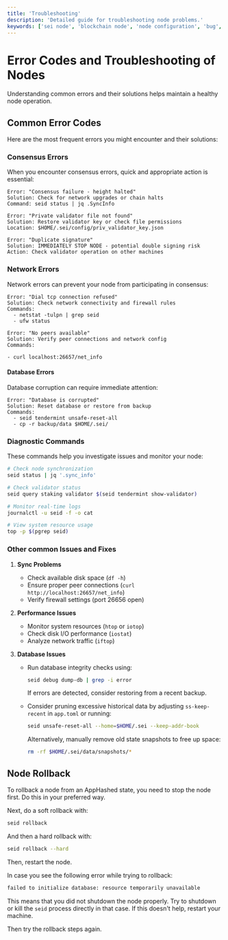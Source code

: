 ```yaml
---
title: 'Troubleshooting'
description: 'Detailed guide for troubleshooting node problems.'
keywords: ['sei node', 'blockchain node', 'node configuration', 'bug', 'troubleshooting']
---
```


# Error Codes and Troubleshooting of Nodes

Understanding common errors and their solutions helps maintain a healthy node
operation.

## Common Error Codes

Here are the most frequent errors you might encounter and their solutions:

### Consensus Errors

When you encounter consensus errors, quick and appropriate action is essential:

```text copy
Error: "Consensus failure - height halted"
Solution: Check for network upgrades or chain halts
Command: seid status | jq .SyncInfo
```

```text copy
Error: "Private validator file not found"
Solution: Restore validator key or check file permissions
Location: $HOME/.sei/config/priv_validator_key.json
```

```text copy
Error: "Duplicate signature"
Solution: IMMEDIATELY STOP NODE - potential double signing risk
Action: Check validator operation on other machines
```

### Network Errors

Network errors can prevent your node from participating in consensus:

```text copy
Error: "Dial tcp connection refused"
Solution: Check network connectivity and firewall rules
Commands:
  - netstat -tulpn | grep seid
  - ufw status
```

```text copy
Error: "No peers available"
Solution: Verify peer connections and network config
Commands:

- curl localhost:26657/net_info
```

#### Database Errors

Database corruption can require immediate attention:

```text copy
Error: "Database is corrupted"
Solution: Reset database or restore from backup
Commands:
  - seid tendermint unsafe-reset-all
  - cp -r backup/data $HOME/.sei/
```

### Diagnostic Commands

These commands help you investigate issues and monitor your node:

```bash copy
# Check node synchronization
seid status | jq '.sync_info'

# Check validator status
seid query staking validator $(seid tendermint show-validator)

# Monitor real-time logs
journalctl -u seid -f -o cat

# View system resource usage
top -p $(pgrep seid)
```

### Other common Issues and Fixes

1. **Sync Problems**

   - Check available disk space (`df -h`)
   - Ensure proper peer connections (`curl http://localhost:26657/net_info`)
   - Verify firewall settings (port 26656 open)

2. **Performance Issues**

   - Monitor system resources (`htop` or `iotop`)
   - Check disk I/O performance (`iostat`)
   - Analyze network traffic (`iftop`)

3. **Database Issues**

   - Run database integrity checks using:

     ```bash copy
     seid debug dump-db | grep -i error
     ```

     If errors are detected, consider restoring from a recent backup.

   - Consider pruning excessive historical data by adjusting `ss-keep-recent` in
     `app.toml` or running:

     ```bash copy
     seid unsafe-reset-all --home=$HOME/.sei --keep-addr-book
     ```

     Alternatively, manually remove old state snapshots to free up space:

     ```bash copy
     rm -rf $HOME/.sei/data/snapshots/*
     ```

## Node Rollback

To rollback a node from an AppHashed state, you need to stop the node first.
Do this in your preferred way.

Next, do a soft rollback with:

```bash
seid rollback
```

And then a hard rollback with:

```bash
seid rollback --hard
```

Then, restart the node.

In case you see the following error while trying to rollback:

```bash
failed to initialize database: resource temporarily unavailable
```

This means that you did not shutdown the node properly. Try to shutdown or kill the `seid` process directly in that case. If this doesn't help, restart your machine.

Then try the rollback steps again.
